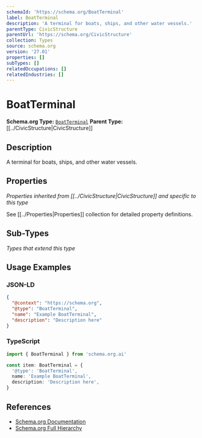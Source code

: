 ```yaml
---
schemaId: 'https://schema.org/BoatTerminal'
label: BoatTerminal
description: 'A terminal for boats, ships, and other water vessels.'
parentType: CivicStructure
parentUrl: 'https://schema.org/CivicStructure'
collection: Types
source: schema.org
version: '27.01'
properties: []
subTypes: []
relatedOccupations: []
relatedIndustries: []
---
```

# BoatTerminal

**Schema.org Type:** [`BoatTerminal`](https://schema.org/BoatTerminal)
**Parent Type:** [[../CivicStructure|CivicStructure]]

## Description

A terminal for boats, ships, and other water vessels.

## Properties

*Properties inherited from [[../CivicStructure|CivicStructure]] and specific to this type*

See [[../Properties|Properties]] collection for detailed property definitions.

## Sub-Types

*Types that extend this type*

## Usage Examples

### JSON-LD

```json
{
  "@context": "https://schema.org",
  "@type": "BoatTerminal",
  "name": "Example BoatTerminal",
  "description": "Description here"
}
```

### TypeScript

```typescript
import { BoatTerminal } from 'schema.org.ai'

const item: BoatTerminal = {
  '@type': 'BoatTerminal',
  name: 'Example BoatTerminal',
  description: 'Description here',
}
```

## References

- [Schema.org Documentation](https://schema.org/BoatTerminal)
- [Schema.org Full Hierarchy](https://schema.org/docs/full.html)
